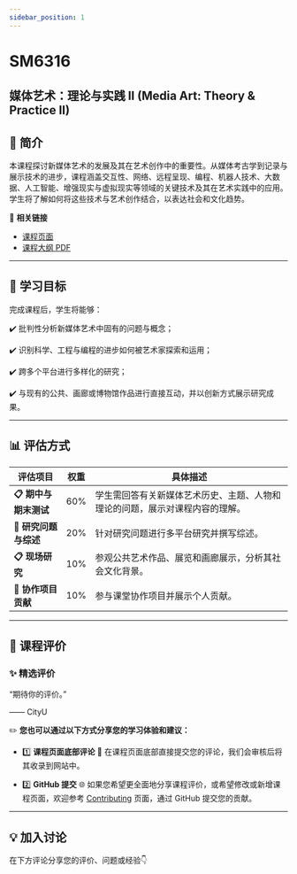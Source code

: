 ```yaml
---
sidebar_position: 1
---
```


# SM6316
## 媒体艺术：理论与实践 II (Media Art: Theory & Practice II)

## **📘 简介**
本课程探讨新媒体艺术的发展及其在艺术创作中的重要性。从媒体考古学到记录与展示技术的进步，课程涵盖交互性、网络、远程呈现、编程、机器人技术、大数据、人工智能、增强现实与虚拟现实等领域的关键技术及其在艺术实践中的应用。学生将了解如何将这些技术与艺术创作结合，以表达社会和文化趋势。

🔗 **相关链接**
- [课程页面](https://www.cityu.edu.hk/catalogue/pg/202425/course/SM6316.htm)
- [课程大纲 PDF](https://www.cityu.edu.hk/catalogue/pg/202425/course/SM6316.pdf)

---

## **🎯 学习目标**

完成课程后，学生将能够：

✔️ 批判性分析新媒体艺术中固有的问题与概念；

✔️ 识别科学、工程与编程的进步如何被艺术家探索和运用；

✔️ 跨多个平台进行多样化的研究；

✔️ 与现有的公共、画廊或博物馆作品进行直接互动，并以创新方式展示研究成果。

---

## **📊 评估方式**

| **评估项目**          | **权重** | **具体描述**                                                                                       |
|----------------------|---------|---------------------------------------------------------------------------------------------------|
| **📋 期中与期末测试**  | 60%      | 学生需回答有关新媒体艺术历史、主题、人物和理论的问题，展示对课程内容的理解。                                     |
| **📂 研究问题与综述**  | 20%      | 针对研究问题进行多平台研究并撰写综述。                                                               |
| **📋 现场研究**       | 10%      | 参观公共艺术作品、展览和画廊展示，分析其社会文化背景。                                                  |
| **📂 协作项目贡献**    | 10%      | 参与课堂协作项目并展示个人贡献。                                                                      |

---

## **💬 课程评价**

### ✨ **精选评价**
<div className={commentStyles.commentBox}>
    <p className={commentStyles.commentText}>
        “期待你的评价。”
    </p>
    <p className={commentStyles.commentAuthor}>—— CityU</p>
</div>

✏️ **您也可以通过以下方式分享您的学习体验和建议：**

- 1️⃣ **课程页面底部评论**
💬 在课程页面底部直接提交您的评论，我们会审核后将其收录到网站中。

- 2️⃣ **GitHub 提交**
🌐 如果您希望更全面地分享课程评价，或希望修改或新增课程页面，欢迎参考 [Contributing](https://penjc.github.io/CityU/contributing) 页面，通过 GitHub 提交您的贡献。

---

## **💡 加入讨论**

在下方评论分享您的评价、问题或经验👇
<Utterances />